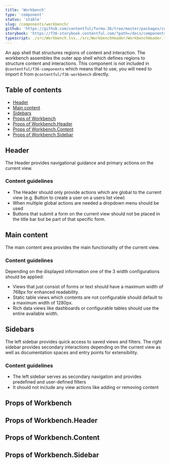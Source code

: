 ```yaml
---
title: 'Workbench'
type: 'component'
status: 'stable'
slug: /components/workbench/
github: 'https://github.com/contentful/forma-36/tree/master/packages/components/workbench'
storybook: 'https://f36-storybook.contentful.com/?path=/docs/components-workbench--basic'
typescript: ./src/Workbench.tsx,./src/WorkbenchHeader/WorkbenchHeader.tsx,./src/WorkbenchContent/WorkbenchContent.tsx,./src/WorkbenchSidebar/WorkbenchSidebar.tsx
---
```



An app shell that structures regions of content and interaction.
The workbench assembles the outer app shell which defines regions to structure content and interactions.
This component is not included in `@contentful/f36-components`
which means that to use, you will need to import it from `@contentful/f36-workbench` directly.

## Table of contents

- [Header](#header)
- [Main content](#main-content)
- [Sidebars](#sidebars)
- [Props of Workbench](#props-of-workbench)
- [Props of Workbench.Header](#props-of-workbenchheader)
- [Props of Workbench.Content](#props-of-workbenchcontent)
- [Props of Workbench.Sidebar](#props-of-workbenchsidebar)

## Header

The Header provides navigational guidance and primary actions on the current view.

### Content guidelines

- The Header should only provide actions which are global to the current view (e.g. Button to create a user on a users list view)
- When multiple global actions are needed a dropdown menu should be used
- Buttons that submit a form on the current view should not be placed in the title bar but be part of that specific form.

## Main content

The main content area provides the main functionality of the current view.

### Content guidelines

Depending on the displayed information one of the 3 width configurations should be applied:

- Views that just consist of forms or text should have a maximum width of 768px for enhanced readability.
- Static table views which contents are not configurable should default to a maximum width of 1280px.
- Rich data views like dashboards or configurable tables should use the entire available width.

## Sidebars

The left sidebar provides quick access to saved views and filters.
The right sidebar provides secondary interactions depending on the current view as well as documentation spaces and entry points for extensibility.

### Content guidelines

- The left sidebar serves as secondary navigation and provides predefined and user-defined filters
- It should not include any view actions like adding or removing content

## Props of Workbench

<Props of="Workbench" />

## Props of Workbench.Header

<Props of="WorkbenchHeader" />

## Props of Workbench.Content

<Props of="WorkbenchContent" />

## Props of Workbench.Sidebar

<Props of="WorkbenchSidebar" />
